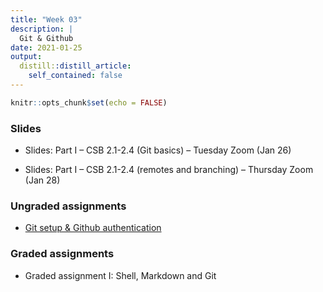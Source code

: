 ```yaml
---
title: "Week 03"
description: |
  Git & Github
date: 2021-01-25
output:
  distill::distill_article:
    self_contained: false
---
```


```r
knitr::opts_chunk$set(echo = FALSE)
```

### Slides

- Slides: Part I -- CSB 2.1-2.4 (Git basics) -- Tuesday Zoom (Jan 26)

- Slides: Part I -- CSB 2.1-2.4 (remotes and branching) -- Thursday Zoom (Jan 28)

### Ungraded assignments

- [Git setup & Github authentication](../../w03_UA_git-setup.html)

### Graded assignments

- Graded assignment I: Shell, Markdown and Git
